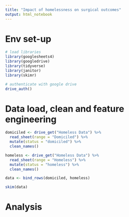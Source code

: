 ```yaml
---
title: "Impact of homelessness on surgical outcomes"
output: html_notebook
---
```




# Env set-up

```r
# load libraries
library(googlesheets4)
library(googledrive)
library(tidyverse)
library(janitor)
library(skimr)

# authenticate with google drive
drive_auth()
```

# Data load, clean and feature engineering

```r
domiciled <- drive_get("Homeless Data") %>%
  read_sheet(range = "Domiciled") %>%
  mutate(status = "domiciled") %>%
  clean_names()

homeless <- drive_get("Homeless Data") %>%
  read_sheet(range = "Homeless") %>%
  mutate(status = "homeless") %>%
  clean_names()

data <- bind_rows(domiciled, homeless)

skim(data)
```

# Analysis

```r

```




